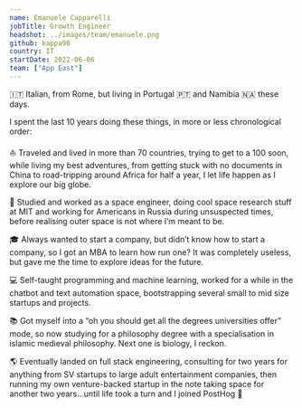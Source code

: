 ```yaml
---
name: Emanuele Capparelli
jobTitle: Growth Engineer
headshot: ../images/team/emanuele.png
github: kappa90
country: IT
startDate: 2022-06-06
team: ["App East"]
---
```

🇮🇹 Italian, from Rome, but living in Portugal 🇵🇹 and Namibia 🇳🇦 these days.

I spent the last 10 years doing these things, in more or less chronological order:

⛵ Traveled and lived in more than 70 countries, trying to get to a 100 soon, while living my best adventures, from getting stuck with no documents in China to road-tripping around Africa for half a year, I let life happen as I explore our big globe.

🚀 Studied and worked as a space engineer, doing cool space research stuff at MIT and working for Americans in Russia during unsuspected times, before realising outer space is not where I’m meant to be.

🎓 Always wanted to start a company, but didn’t know how to start a company, so I got an MBA to learn how run one? It was completely useless, but gave me the time to explore ideas for the future.

💻 Self-taught programming and machine learning, worked for a while in the chatbot and text automation space, bootstrapping several small to mid size startups and projects.

📚 Got myself into a “oh you should get all the degrees universities offer” mode, so now studying for a philosophy degree with a specialisation in islamic medieval philosophy. Next one is biology, I reckon.

🌎 Eventually landed on full stack engineering, consulting for two years for anything from SV startups to large adult entertainment companies, then running my own venture-backed startup in the note taking space for another two years…until life took a turn and I joined PostHog 🦔
